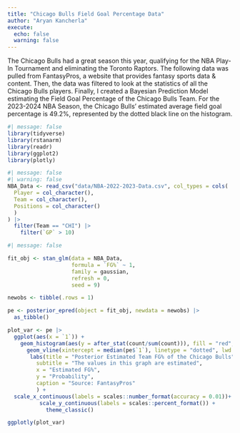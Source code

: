 ```yaml
---
title: "Chicago Bulls Field Goal Percentage Data"
author: "Aryan Kancherla"
execute: 
  echo: false
  warning: false
---
```


The Chicago Bulls had a great season this year, qualifying for the NBA Play-In Tournament and eliminating the Toronto Raptors. The following data was pulled from FantasyPros, a website that provides fantasy sports data & content. Then, the data was filtered to look at the statistics of all the Chicago Bulls players. Finally, I created a Bayesian Prediction Model estimating the Field Goal Percentage of the Chicago Bulls Team. For the 2023-2024 NBA Season, the Chicago Bulls' estimated average field goal percentage is 49.2%, represented by the dotted black line on the histogram. 

```r
#| message: false
library(tidyverse)
library(rstanarm)
library(readr)
library(ggplot2)
library(plotly)
```

```r
#| message: false
#| warning: false
NBA_Data <- read_csv("data/NBA-2022-2023-Data.csv", col_types = cols(
  Player = col_character(),
  Team = col_character(),
  Positions = col_character()
  )
) |> 
  filter(Team == "CHI") |>
    filter(`GP` > 10)

```

```r
#| message: false

fit_obj <- stan_glm(data = NBA_Data, 
                    formula = `FG%` ~ 1, 
                    family = gaussian, 
                    refresh = 0,
                    seed = 9)

newobs <- tibble(.rows = 1)

pe <- posterior_epred(object = fit_obj, newdata = newobs) |> 
  as_tibble()
```

```r
plot_var <- pe |> 
  ggplot(aes(x = `1`)) +
    geom_histogram(aes(y = after_stat(count/sum(count))), fill = "red", color = "black", bins = 100) +
      geom_vline(xintercept = median(pe$`1`), linetype = "dotted", lwd = 1.5) + 
       labs(title = "Posterior Estimated Team FG% of the Chicago Bulls",
         subtitle = "The values in this graph are estimated",
         x = "Estimated FG%",
         y = "Probability",
         caption = "Source: FantasyPros"
         ) +
  scale_x_continuous(labels = scales::number_format(accuracy = 0.01))+
          scale_y_continuous(labels = scales::percent_format()) +
            theme_classic()

ggplotly(plot_var)
```

